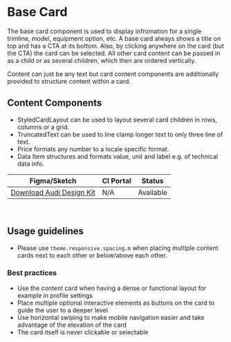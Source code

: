 
<Meta title="Components/Card/Overview" component={Card} />

# Base Card

The base card component is used to display infromation for a single trimline, model, equipment option, etc.
A base card always shows a title on top and has a CTA at its bottom. Also, by clicking anywhere on the card (but the CTA) the card can be selected.
All other card content can be passed in as a child or as several children, which then are ordered vertically.

Content can just be any text but card content components are additionally provided to structure content within a card.

## Content Components

- StyledCardLayout can be used to layout several card children in rows, columns or a grid.
- TruncatedText can be used to line clamp longer text to only three line of text.
- Price formats any number to a locale specific format.
- Data Item structures and formats value, unit and label e.g. of technical data info.

| Figma/Sketch                                                             | CI Portal | Status    |
| ------------------------------------------------------------------------ | --------- | --------- |
| [Download Audi Design Kit](./?path=/docs/getting-started-designer--page) | N/A       | Available |

<br />

<Canvas>
  <Story id="components-card--default" />
</Canvas>

## Usage guidelines

- Please use `theme.responsive.spacing.m` when placing multiple content cards
  next to each other or below/above each other.

### Best practices

- Use the content card when having a dense or functional layout for example in
  profile settings
- Place multiple optional interactive elements as buttons on the card to guide
  the user to a deeper level
- Use horizontal swiping to make mobile navigation easier and take advantage of
  the elevation of the card
- The card itself is never clickable or selectable
